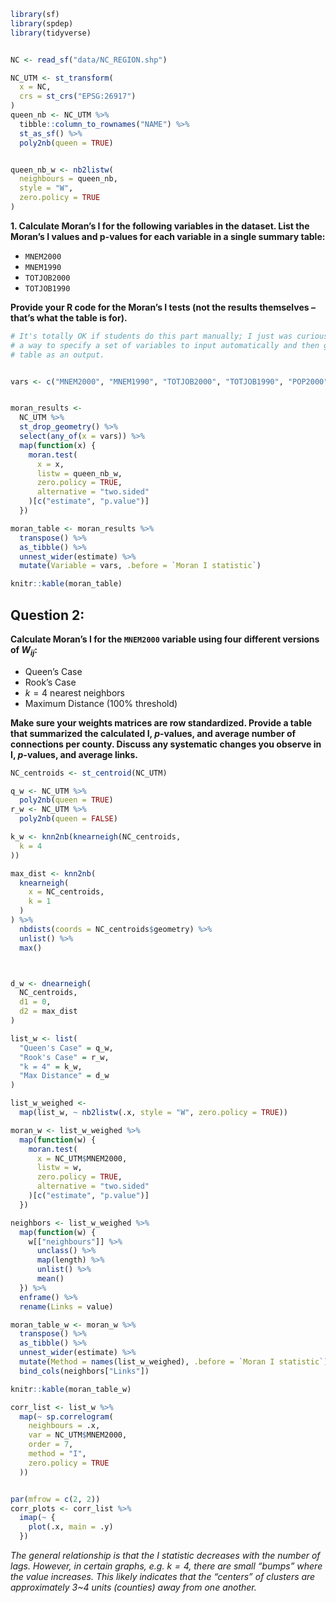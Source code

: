 ```r
library(sf)
library(spdep)
library(tidyverse)


NC <- read_sf("data/NC_REGION.shp")

NC_UTM <- st_transform(
  x = NC,
  crs = st_crs("EPSG:26917")
)
queen_nb <- NC_UTM %>%
  tibble::column_to_rownames("NAME") %>%
  st_as_sf() %>%
  poly2nb(queen = TRUE)


queen_nb_w <- nb2listw(
  neighbours = queen_nb,
  style = "W",
  zero.policy = TRUE
)
```



**1. Calculate Moran's I for the following variables in the dataset. List the Moran's I values and p-values for each variable in a single summary table:**

  - `MNEM2000`
  - `MNEM1990`
  - `TOTJOB2000`
  - `TOTJOB1990`

**Provide your R code for the Moran's I tests (not the results themselves -- that's what the table is for).**

```r

# It's totally OK if students do this part manually; I just was curious to find
# a way to specify a set of variables to input automatically and then get a
# table as an output.


vars <- c("MNEM2000", "MNEM1990", "TOTJOB2000", "TOTJOB1990", "POP2000", "POP1990")


moran_results <-
  NC_UTM %>%
  st_drop_geometry() %>%
  select(any_of(x = vars)) %>%
  map(function(x) {
    moran.test(
      x = x,
      listw = queen_nb_w,
      zero.policy = TRUE,
      alternative = "two.sided"
    )[c("estimate", "p.value")]
  })

moran_table <- moran_results %>%
  transpose() %>%
  as_tibble() %>%
  unnest_wider(estimate) %>%
  mutate(Variable = vars, .before = `Moran I statistic`)

knitr::kable(moran_table)
```
## Question 2:

**Calculate Moran's I for the `MNEM2000` variable using four different versions of $W_{ij}$:**

  - Queen's Case
  - Rook's Case
  - $k = 4$ nearest neighbors
  - Maximum Distance (100% threshold)

**Make sure your weights matrices are row standardized. Provide a table that summarized the calculated I, $p$-values, and average number of connections per county. Discuss any systematic changes you observe in I, $p$-values, and average links.**


```r
NC_centroids <- st_centroid(NC_UTM)

q_w <- NC_UTM %>%
  poly2nb(queen = TRUE)
r_w <- NC_UTM %>%
  poly2nb(queen = FALSE)

k_w <- knn2nb(knearneigh(NC_centroids,
  k = 4
))

max_dist <- knn2nb(
  knearneigh(
    x = NC_centroids,
    k = 1
  )
) %>%
  nbdists(coords = NC_centroids$geometry) %>%
  unlist() %>%
  max()



d_w <- dnearneigh(
  NC_centroids,
  d1 = 0,
  d2 = max_dist
)

list_w <- list(
  "Queen's Case" = q_w,
  "Rook's Case" = r_w,
  "k = 4" = k_w,
  "Max Distance" = d_w
)

list_w_weighed <-
  map(list_w, ~ nb2listw(.x, style = "W", zero.policy = TRUE))

moran_w <- list_w_weighed %>%
  map(function(w) {
    moran.test(
      x = NC_UTM$MNEM2000,
      listw = w,
      zero.policy = TRUE,
      alternative = "two.sided"
    )[c("estimate", "p.value")]
  })

neighbors <- list_w_weighed %>%
  map(function(w) {
    w[["neighbours"]] %>%
      unclass() %>%
      map(length) %>%
      unlist() %>%
      mean()
  }) %>%
  enframe() %>%
  rename(Links = value)

moran_table_w <- moran_w %>%
  transpose() %>%
  as_tibble() %>%
  unnest_wider(estimate) %>%
  mutate(Method = names(list_w_weighed), .before = `Moran I statistic`) %>%
  bind_cols(neighbors["Links"])

knitr::kable(moran_table_w)
```

```r
corr_list <- list_w %>%
  map(~ sp.correlogram(
    neighbours = .x,
    var = NC_UTM$MNEM2000,
    order = 7,
    method = "I",
    zero.policy = TRUE
  ))


par(mfrow = c(2, 2))
corr_plots <- corr_list %>%
  imap(~ {
    plot(.x, main = .y)
  })
```
*The general relationship is that the $I$ statistic decreases with the number of lags. However, in certain graphs, e.g. $k=4$, there are small "bumps" where the value increases. This likely indicates that the "centers" of clusters are approximately 3~4 units (counties) away from one another.*

